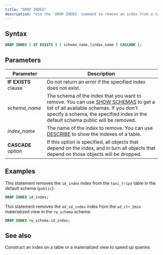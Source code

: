 ```yaml
---
title: "DROP INDEX"
description: "Use the `DROP INDEX` command to remove an index from a table or a materialized view."
---
```


## Syntax

```sql
DROP INDEX [ IF EXISTS ] [ schema_name.]index_name [ CASCADE ];
```

## Parameters

| Parameter            | Description                                                                                                                                                                                                                                            |
| -------------------- | ------------------------------------------------------------------------------------------------------------------------------------------------------------------------------------------------------------------------------------------------------ |
| **IF EXISTS** clause | Do not return an error if the specified index does not exist.                                                                                                                                                                                          |
| _schema\_name_       | The schema of the index that you want to remove.  You can use [SHOW SCHEMAS](/docs/current/sql-show-schemas/) to get a list of all available schemas. If you don't specify a schema, the specified index in the default schema public will be removed. |
| _index\_name_        | The name of the index to remove.  You can use [DESCRIBE](/docs/current/sql-describe/) to show the indexes of a table.                                                                                                                                  |
| **CASCADE** option   | If this option is specified, all objects that depend on the index, and in turn all objects that depend on those objects will be dropped.                                                                                                               |

## Examples

This statement removes the `id_index` index from the `taxi_trips` table in the default schema (`public`):

```sql
DROP INDEX id_index;
```

This statement removes the `ad_id_index` index from the `ad_ctr_5min` materialized view in the `rw_schema` schema:

```sql
DROP INDEX rw_schema.id_index;
```

## See also

<CardGroup>
  <Card
    title="CREATE INDEX"
    icon="database"
    iconType="solid"
    href="/docs/current/sql-create-index/"
  >
    Construct an index on a table or a materialized view to speed up queries
  </Card>
</CardGroup>
